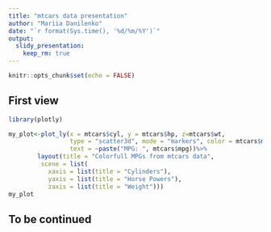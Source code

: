---
title: "mtcars data presentation"
author: "Mariia Danilenko"
date: "`r format(Sys.time(), '%d/%m/%Y')`"
output: 
  slidy_presentation:
    keep_rm: true
---

```{r setup, include=FALSE}
knitr::opts_chunk$set(echo = FALSE)
```

## First view
```{r message=FALSE,warning=FALSE}
library(plotly)

my_plot<-plot_ly(x = mtcars$cyl, y = mtcars$hp, z=mtcars$wt, 
                 type = "scatter3d", mode = "markers", color = mtcars$mpg, 
                 text = ~paste("MPG: ", mtcars$mpg))%>% 
        layout(title = "Colorfull MPGs from mtcars data",
         scene = list(
           xaxis = list(title = "Cylinders"), 
           yaxis = list(title = "Horse Powers"), 
           zaxis = list(title = "Weight")))
my_plot
```


## To be continued

